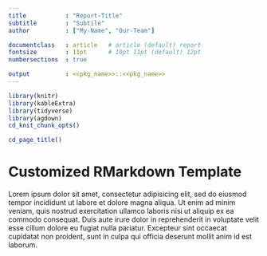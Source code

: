 ```yaml
---
title           : "Report-Title"
subtitle        : "Subtile"
author          : ["My-Name", "Our-Team"]

documentclass   : article   # article (default) report
fontsize        : 11pt      # 10pt 11pt (default) 12pt
numbersections  : true

output          : <<pkg_name>>::<<pkg_name>>
---
```



```r
library(knitr)
library(kableExtra)
library(tidyverse)
library(agdown)
cd_knit_chunk_opts()
```

```r
cd_page_title()
```

# Customized RMarkdown Template

Lorem ipsum dolor sit amet, consectetur adipisicing elit, sed do eiusmod
tempor incididunt ut labore et dolore magna aliqua. Ut enim ad minim veniam,
quis nostrud exercitation ullamco laboris nisi ut aliquip ex ea commodo
consequat. Duis aute irure dolor in reprehenderit in voluptate velit esse
cillum dolore eu fugiat nulla pariatur. Excepteur sint occaecat cupidatat non
proident, sunt in culpa qui officia deserunt mollit anim id est laborum.

